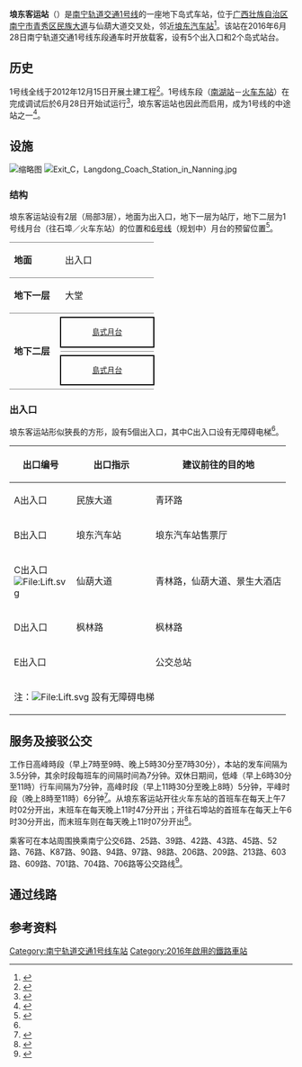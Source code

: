 {{NoteTA
|G1=Railway
|G2=Transport
}}
{{Station Infobox
|name        = 埌东客运站<br /><small>Camh Yinhhek Langdungh</small>
|eng_name    = <small>Langdong Coach Station</small>
|linecolour1 = #{{南宁轨道交通标志色|1}}
|image       = 南宁轨道交通埌东客运站站台 (1).jpg
|ImageTitle  = 
|Number      = 
|address     = [[广西壮族自治区|广西壮族自治区]][[南宁市|南宁市]][[青秀区|青秀区]][[民族大道|民族大道]]与仙葫大道交叉处
|coordinates = {{coord|22|48|55|N|108|24|54|E|type:railway}}
|line        = [[南宁轨道交通|南宁轨道交通]]{{南宁轨道交通线路名|1}}
|platform    = 2个[[岛式站台|岛式站台]]
|exits       = 5个出入口
|opened      = 2016年6月28日
|first       = {{南宁轨道交通线路名|1}}<br />往[[石埠站|石埠站]]方向：06:30<br />往[[南宁东站|火车东站]]方向：07:02
|last        = {{南宁轨道交通线路名|1}}<br />往[[石埠站|石埠站]]方向：23:07<br />往[[南宁东站|火车东站]]方向：23:47
}}

'''埌东客运站'''（{{lang-za|Camh Yinhhek Langdungh}}）是[[南宁轨道交通|南宁轨道交通]][[南宁轨道交通1号线|1号线]]的一座地下岛式车站，位于[[广西壮族自治区|广西壮族自治区]][[南宁市|南宁市]][[青秀区|青秀区]][[民族大道|民族大道]]与仙葫大道交叉处，邻近[[埌东汽车站|埌东汽车站]]<ref name=zhao>{{cite news|title=站点地图 出行必备|author=赵劲松|date=2016-06-28|work=南国早报|publisher=广西日报传媒集团|pages=B16|accessdate=2016-06-29|location=南宁}}</ref>。该站在2016年6月28日南宁轨道交通1号线东段通车时开放载客，设有5个出入口和2个岛式站台。

== 历史 ==
1号线全线于2012年12月15日开展土建工程<ref name=rmw>{{cite news|url=http://gx.people.com.cn/n2/2016/0628/c179430-28579312-2.html|title=南宁地铁1号线（东段）开通试运营 正式迈入地铁时代|author=王勇|date=2016-06-28|publisher=人民网|accessdate=2016-06-28|location=南宁|archive-date=2016-08-14|archive-url=https://web.archive.org/web/20160814021959/http://gx.people.com.cn/n2/2016/0628/c179430-28579312-2.html|dead-url=no}}</ref>。1号线东段（[[南湖站_(南宁)|南湖站]]－[[南宁东站#地铁车站|火车东站]]）在完成调试后於6月28日开始试运行<ref name="rg">{{cite news|url=http://www.railwaygazette.com/news/news/asia/single-view/view/testing-starts-on-nanning-metro.html|title=Testing starts on Nanning metro|date=2016-01-26|work=Railway Gazette|accessdate=2016-03-18|location=China|archive-date=2016-02-29|archive-url=https://web.archive.org/web/20160229152527/http://www.railwaygazette.com/news/news/asia/single-view/view/testing-starts-on-nanning-metro.html|dead-url=no}}</ref>，埌东客运站也因此而启用，成为1号线的中途站之一<ref>{{cite news|title=今天，南宁迈入地铁时代|author1=佘鸿雁|author2=赵劲松|date=2016-06-28|work=南国早报|publisher=广西日报传媒集团|pages=A6|accessdate=2016-07-11|location=南宁}}</ref>。

== 设施 ==
[[File:南宁轨道交通埌东客运站A出口.jpg|缩略图]]
[[File:Exit_C，Langdong_Coach_Station_in_Nanning.jpg|thumb]]
=== 结构 ===
埌东客运站设有2层（局部3层），地面为出入口，地下一层为站厅，地下二层为1号线月台（往石埠／火车东站）的位置和[[南宁轨道交通6号线|6号线]]（规划中）月台的预留位置<ref>{{cite news|url=http://www.gxnews.com.cn/staticpages/20160229/newgx56d39c95-14503499.shtml|title=南宁地铁1号线埌东站掀开面纱 8个出入口输送乘客|author=覃琳|date=2016-02-29|work=南宁晚报|publisher=广西日报传媒集团|accessdate=2016-07-11|archive-url=https://web.archive.org/web/20160817114017/http://www.gxnews.com.cn/staticpages/20160229/newgx56d39c95-14503499.shtml|archive-date=2016-08-17|dead-url=yes}}</ref>。
{|cellspacing=0 cellpadding=3
|-
|style="border-top:solid 1px gray;border-bottom:solid 1px gray;" width=75 valign=top|'''地面'''
|style="border-top:solid 1px gray;border-bottom:solid 1px gray;" width=150 valign=top colspan=2|出入口
|-
|style="border-bottom:solid 1px gray;" valign=top|'''地下一层'''
|style="border-bottom:solid 1px gray;" valign=top|大堂
|style="border-bottom:solid 1px gray;" valign=top|客服中心、商店、自助服務
|-
|style="border-bottom:solid 1px gray;" rowspan=6 valign=top|'''地下二层'''
|style="border-bottom:solid 1px gray;"|{{arrow|L}}
|style="border-bottom:solid 1px gray;"|{{南宁轨道交通线路名|1|c}}列車往[[石埠站|石埠]]方向
|-
|style="border:solid 2px black;font-size:smaller;text-align:center;" colspan=2|[[島式月台|島式月台]]
|-
|style="border-bottom:solid 1px gray;"|{{arrow|L}}
|style="border-bottom:solid 1px gray;"|{{南宁轨道交通线路名|6|c}}月台预留位置
|-
|style="border-bottom:solid 1px gray;"|
|style="border-bottom:solid 1px gray;"|{{split text|{{南宁轨道交通线路名|6|c}}月台预留位置|{{arrow|R}}}}
|-
|style="border:solid 2px black;font-size:smaller;text-align:center;" colspan=2|[[島式月台|島式月台]]
|-
|style="border-bottom:solid 1px gray;"|
|style="border-bottom:solid 1px gray;"|{{split text|{{南宁轨道交通线路名|1|c}}列車往[[南宁东站#地铁车站|火车东站]]方向|{{arrow|R}}}}
|}

=== 出入口 ===
埌东客运站形似狹長的方形，設有5個出入口，其中C出入口设有无障碍电梯<ref name=zhao/>。

{| class="wikitable"
! width=95 | 出口编号 !! width=125 | 出口指示 !! 建议前往的目的地
|-
| A出入口|| 民族大道 || 青环路
|-
| B出入口|| 埌东汽车站 || 埌东汽车站售票厅
|-
| C出入口 [[File:Lift.svg|File:Lift.svg]] || 仙葫大道 || 青林路，仙葫大道、景生大酒店
|-
| D出入口 || 枫林路 || 枫林路
|-
| E出入口 ||  || 公交总站
|-
| bgcolor="#EEEEEE" colspan=3 | 注：[[File:Lift.svg|File:Lift.svg]] 設有无障碍电梯
|}

== 服务及接驳公交 ==
工作日高峰時段（早上7時至9時、晚上5時30分至7時30分），本站的发车间隔为3.5分钟，其余时段每班车的间隔时间為7分钟。双休日期间，低峰（早上6時30分至11時）行车间隔为7分钟，高峰时段（早上11時30分至晚上8時）5分钟，平峰时段（晚上8時至11時）6分钟<ref>{{cite news |author=赵凤霞 |coauthor=唐开凯 |title=南宁地铁1号线将执行大小交路套跑运行模式 |url=http://www.nnrb.com.cn/nnrb/20210413/html/page_05_content_004.htm |accessdate=2021-10-10 |work=南宁日报 |date=2021-04-13 |p=5 |archive-date=2021-10-10 |archive-url=https://web.archive.org/web/20211010215343/http://www.nnrb.com.cn/nnrb/20210413/html/page_05_content_004.htm }}</ref>。从埌东客运站开往火车东站的首班车在每天上午7时02分开出，末班车在每天晚上11时47分开出；开往石埠站的首班车在每天上午6时30分开出，而末班车则在每天晚上11时07分开出<ref>{{cite web|url=http://nngdjt.com/html/service1b/|title=首末班车时刻表|publisher=南宁轨道交通集团有限责任公司|accessdate=2016-07-11|archive-date=2017-06-20|archive-url=https://web.archive.org/web/20170620194427/http://www.nngdjt.com/html/service1b/|dead-url=no}}</ref>。

乘客可在本站周围换乘南宁公交6路、25路、39路、42路、43路、45路、52路、76路、K87路、90路、94路、97路、98路、206路、209路、213路、603路、609路、701路、704路、706路等公交路线<ref name=zhao>{{cite news|title=站点地图 出行必备|author=赵劲松|date=2016-06-28|work=南国早报|publisher=广西日报传媒集团|pages=B16|accessdate=2016-06-29|location=南宁}}</ref>。

== 通过线路 ==
{{s-rail-start}}
{{s-rail|title=南宁轨道交通}}
{{s-line new|system=NanningRT|line=1|previous=凤岭|next=百花岭|type=P1}}
{{s-line new|system=NanningRT|line=6|previous=桂雅路|next=三岸|type=P1}}
{{s-end}}

== 参考资料 ==
{{reflist}}

{{南宁轨道交通1号线车站}}
{{南宁轨道交通6号线车站}}

[[Category:南宁轨道交通1号线车站|Category:南宁轨道交通1号线车站]]
[[Category:2016年啟用的鐵路車站|Category:2016年啟用的鐵路車站]]